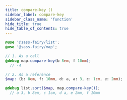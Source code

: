 ```yaml
---
title: compare-key ()
sidebar_label: compare-key
sidebar_class_name: 'function'
hide_title: true
hide_table_of_contents: true
---
```


<DocPage fieldName="compare-key" fieldType="function" spec={Spec}><CompareLogicCallout /></DocPage>

```scss
@use '@sass-fairy/list';
@use '@sass-fairy/map';

// 1. As a call
@debug map.compare-key(b 8em, f 10mm);
  // -4

// 2. As a reference
$map: (b: 8em, f: 10mm, d: a, a: 3, c: 1cm, e: 2mm);

@debug list.sort($map, map.compare-key());
  // a 3, b 8em, c 1cm, d a, e 2mm, f 10mm
```
